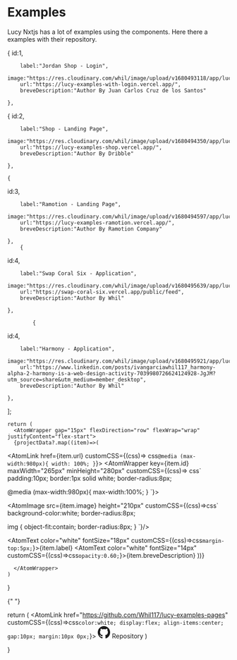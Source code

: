 # Examples

Lucy Nxtjs has a lot of examples using the components. Here there a examples with their repository.


{
id:1,

        label:"Jordan Shop - Login",
        image:"https://res.cloudinary.com/whil/image/upload/v1680493118/app/lucy/images/LOGIND22_yzifl4.png",
        url:"https://lucy-examples-with-login.vercel.app/",
        breveDescription:"Author By Juan Carlos Cruz de los Santos"

    },

{
id:2,

        label:"Shop - Landing Page",
        image:"https://res.cloudinary.com/whil/image/upload/v1680494350/app/lucy/images/SHOPCARTLANDING_n1d1gy.png",
        url:"https://lucy-examples-shop.vercel.app/",
        breveDescription:"Author By Dribble"

    },

    {

id:3,

        label:"Ramotion - Landing Page",
        image:"https://res.cloudinary.com/whil/image/upload/v1680494597/app/lucy/images/RAMOTION_dawpdh.png",
        url:"https://lucy-examples-ramotion.vercel.app/",
        breveDescription:"Author By Ramotion Company"

    },
        {

id:4,

        label:"Swap Coral Six - Application",
        image:"https://res.cloudinary.com/whil/image/upload/v1680495639/app/lucy/images/SWAPCORALSIXBGWHITE_zexfgz.png",
        url:"https://swap-coral-six.vercel.app/public/feed",
        breveDescription:"Author By Whil"

    },

            {

id:4,

        label:"Harmony - Application",
        image:"https://res.cloudinary.com/whil/image/upload/v1680495921/app/lucy/images/harmonywhitebg_muhdw8.png",
        url:"https://www.linkedin.com/posts/ivangarciawhil117_harmony-alpha-2-harmony-is-a-web-design-activity-7039980726624124928-JgJM?utm_source=share&utm_medium=member_desktop",
        breveDescription:"Author By Whil"

    },

];

    return (
      <AtomWrapper gap="15px" flexDirection="row" flexWrap="wrap" justifyContent="flex-start">
      {projectData?.map((item)=>(
 <AtomLink href={item.url} customCSS={(css)=> css`
@media (max-width:980px){
    width: 100%;
}
`}>
 <AtomWrapper key={item.id} maxWidth="265px"  minHeight="280px" customCSS={(css)=> css`
 padding:10px;
 border:1px solid white;
 border-radius:8px;

@media (max-width:980px){
max-width:100%;
}
`}>

 <AtomImage src={item.image} height="210px"  customCSS={(css)=>css`
background-color:white;
border-radius:8px;

img {
object-fit:contain;
border-radius:8px;
}
`}/>

 <AtomText color="white" fontSize="18px" customCSS={(css)=>css`
margin-top:5px;
 `}>{item.label}</AtomText>
  <AtomText color="white" fontSize="14px" customCSS={(css)=>css`
opacity:0.60;
 `}>{item.breveDescription}</AtomText>
      </AtomWrapper>
 </AtomLink>
      ))}
     
      </AtomWrapper>
    )

}

<ExamplesProjects />{" "}

  return (
    <AtomLink href="https://github.com/Whil117/lucy-examples-pages" customCSS={(css)=>css`
    color:white;
    display:flex;
    align-items:center;
    gap:10px;
    margin:10px 0px;
    `}>
<svg width="28" height="28" fill="currentColor" viewBox="3 3 18 18"><title>GitHub</title><path d="M12 3C7.0275 3 3 7.12937 3 12.2276C3 16.3109 5.57625 19.7597 9.15374 20.9824C9.60374 21.0631 9.77249 20.7863 9.77249 20.5441C9.77249 20.3249 9.76125 19.5982 9.76125 18.8254C7.5 19.2522 6.915 18.2602 6.735 17.7412C6.63375 17.4759 6.19499 16.6569 5.8125 16.4378C5.4975 16.2647 5.0475 15.838 5.80124 15.8264C6.51 15.8149 7.01625 16.4954 7.18499 16.7723C7.99499 18.1679 9.28875 17.7758 9.80625 17.5335C9.885 16.9337 10.1212 16.53 10.38 16.2993C8.3775 16.0687 6.285 15.2728 6.285 11.7432C6.285 10.7397 6.63375 9.9092 7.20749 9.26326C7.1175 9.03257 6.8025 8.08674 7.2975 6.81794C7.2975 6.81794 8.05125 6.57571 9.77249 7.76377C10.4925 7.55615 11.2575 7.45234 12.0225 7.45234C12.7875 7.45234 13.5525 7.55615 14.2725 7.76377C15.9937 6.56418 16.7475 6.81794 16.7475 6.81794C17.2424 8.08674 16.9275 9.03257 16.8375 9.26326C17.4113 9.9092 17.76 10.7281 17.76 11.7432C17.76 15.2843 15.6563 16.0687 13.6537 16.2993C13.98 16.5877 14.2613 17.1414 14.2613 18.0065C14.2613 19.2407 14.25 20.2326 14.25 20.5441C14.25 20.7863 14.4188 21.0746 14.8688 20.9824C16.6554 20.364 18.2079 19.1866 19.3078 17.6162C20.4077 16.0457 20.9995 14.1611 21 12.2276C21 7.12937 16.9725 3 12 3Z"></path></svg> Repository
    </AtomLink>
  )

}

<ExampleRepo />
